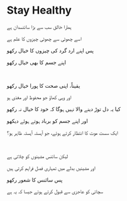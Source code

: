 # Stay Healthy

ہمارا خالق سب سے بڑا سائنسدان ہے

اسے چھوٹی سے چھوٹی چیزوں کا علم ہے

پس اپنے ارد گرد کی چیزوں کا خیال رکھو

اپنے جسم کا بھی خیال رکھو

<br />

یقیناً، اپنی صحت کا پورا خیال رکھو

اور وہی کھاؤ جو محفوظ اور مغذی ہو

کیا یہ دل توڑ دینے والا نہیں ہوگا کہ خود کا خیال نہ رکھو

اور اپنے جسم کو برباد ہوتے ہوئے دیکھو

ایک سست موت کا انتظار کرتے ہوئے، جو آہستہ آہستہ ظاہر ہو؟

<p></p>

<br />

لیکن سائنس مشینوں کو چلاتی ہے

اور مشینیں بدلے میں تمہاری فصل فراہم کرتی ہیں

پس سائنس کا شعور رکھو

سچائی کو عاجزی سے قبول کرتے ہوئے جیسا کہ یہ ہے
